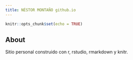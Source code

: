 ```yaml
---
title: NÉSTOR MONTAÑO github.io
---
```


```r
knitr::opts_chunk$set(echo = TRUE)
```

## About


Sitio personal construido con r, rstudio, rmarkdown y knitr.